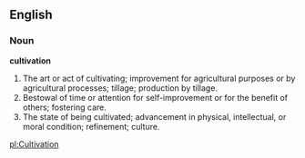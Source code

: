==English==

===Noun===

'''cultivation'''

#The art or act of cultivating; improvement for agricultural purposes or by agricultural processes; tillage; production by tillage.
#Bestowal of time or attention for self-improvement or for the benefit of others; fostering care.
#The state of being cultivated; advancement in physical, intellectual, or moral condition; refinement; culture.

[[pl:Cultivation]]